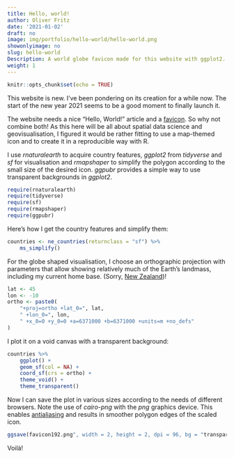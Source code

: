 ```yaml
---
title: Hello, world!
author: Oliver Fritz
date: '2021-01-02'
draft: no
image: img/portfolio/hello-world/hello-world.png
showonlyimage: no
slug: hello-world
Description: A world globe favicon made for this website with ggplot2.
weight: 1
---
```


```r
knitr::opts_chunk$set(echo = TRUE)
```

This website is new. I've been pondering on its creation for a while now. The start of the new year 2021 seems to be a good moment to finally launch it.

The website needs a nice "Hello, World!" article and a [favicon](https://en.wikipedia.org/wiki/Favicon){target="_blank"}. So why not combine both! As this here will be all about spatial data science and geovisualisation, I figured it would be rather fitting to use a map-themed icon and to create it in a reproducible way with R.

I use *rnaturalearth* to acquire country features, *ggplot2* from *tidyverse* and *sf* for visualisation and *rmapshaper* to simplify the polygon according to the small size of the desired icon. *ggpubr* provides a simple way to use transparent backgrounds in *ggplot2*.

```r
require(rnaturalearth)
require(tidyverse)
require(sf)
require(rmapshaper)
require(ggpubr)
```

Here's how I get the country features and simplify them:

```r
countries <- ne_countries(returnclass = "sf") %>%
    ms_simplify()
```

For the globe shaped visualisation, I choose an orthographic projection with parameters that allow showing relatively much of the Earth's landmass, including my current home base. (Sorry, [New Zealand](https://www.reddit.com/r/MapsWithoutNZ/){target="_blank"})!

```r
lat <- 45
lon <- -10
ortho <- paste0(
    "+proj=ortho +lat_0=", lat, 
    " +lon_0=", lon, 
    " +x_0=0 +y_0=0 +a=6371000 +b=6371000 +units=m +no_defs"
)
```

I plot it on a void canvas with a transparent background:

```r
countries %>%
    ggplot() + 
    geom_sf(col = NA) + 
    coord_sf(crs = ortho) + 
    theme_void() + 
    theme_transparent()
```

Now I can save the plot in various sizes according to the needs of different browsers. Note the use of *cairo-png* with the *png* graphics device. This enables [antialiasing](https://en.wikipedia.org/wiki/Spatial_anti-aliasing){target="_blank"} and results in smoother polygon edges of the scaled icon. 

```r
ggsave(favicon192.png", width = 2, height = 2, dpi = 96, bg = "transparent", type = "cairo-png")
```

Voilà!
